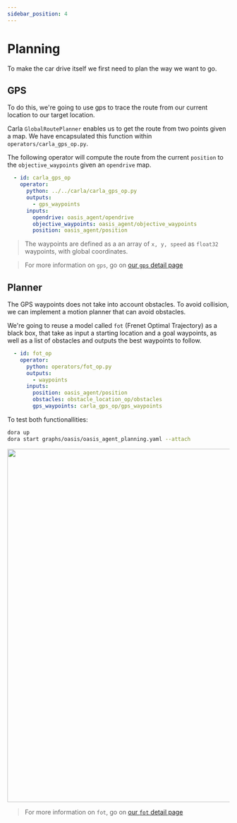 ```yaml
---
sidebar_position: 4
---
```


# Planning

To make the car drive itself we first need to plan the way we want to go.

## GPS 

To do this, we're going to use gps to trace the route from our current location to our target location. 

Carla `GlobalRoutePlanner` enables us to get the route from two points given a map. We have encapsulated this function within `operators/carla_gps_op.py`.

The following operator will compute the route from the current `position` to the `objective_waypoints` given an `opendrive` map. 

```yaml
  - id: carla_gps_op
    operator:
      python: ../../carla/carla_gps_op.py
      outputs:
        - gps_waypoints
      inputs:
        opendrive: oasis_agent/opendrive
        objective_waypoints: oasis_agent/objective_waypoints
        position: oasis_agent/position
```

> The waypoints are defined as a an array of `x, y, speed` as `float32` waypoints, with global coordinates.

> For more information on `gps`, go on [our `gps` detail page](/docs/nodes_operators/gps_op.md)

## Planner

The GPS waypoints does not take into account obstacles. To avoid collision, we can implement a motion planner that can avoid obstacles. 

We're going to reuse a model called `fot` (Frenet Optimal Trajectory) as a black box, that take as input a starting location and a goal waypoints, as well as a list of obstacles and outputs the best waypoints to follow.

```yaml
  - id: fot_op
    operator:
      python: operators/fot_op.py
      outputs:
        - waypoints
      inputs:
        position: oasis_agent/position
        obstacles: obstacle_location_op/obstacles
        gps_waypoints: carla_gps_op/gps_waypoints
```

To test both functionallities:

```bash
dora up
dora start graphs/oasis/oasis_agent_planning.yaml --attach
```


<p align="center">
    <img src="/img/planning.png" width="800"/>
</p>


> For more information on `fot`, go on [our `fot` detail page](/docs/nodes_operators/fot_op.md)
